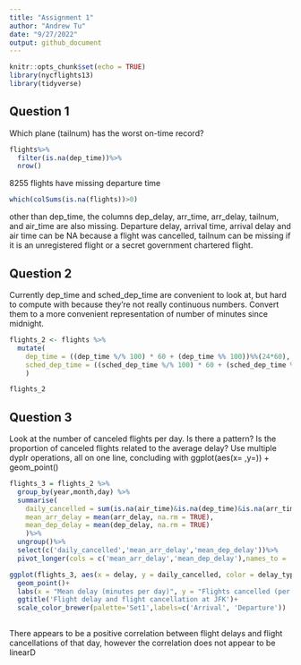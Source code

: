 ```yaml
---
title: "Assignment 1"
author: "Andrew Tu"
date: "9/27/2022"
output: github_document
---
```


```r
knitr::opts_chunk$set(echo = TRUE)
library(nycflights13)
library(tidyverse)
```

## Question 1
Which plane (tailnum) has the worst on-time record?

```r
flights%>%
  filter(is.na(dep_time))%>%
  nrow()

```

8255 flights have missing departure time

```r
which(colSums(is.na(flights))>0)

```
other than dep_time, the columns dep_delay, arr_time, arr_delay, tailnum, and air_time are also missing. Departure delay, arrival time, arrival delay and air time can be NA because a flight was cancelled, tailnum can be missing if it is an unregistered flight or a secret government chartered flight.


## Question 2
Currently dep_time and sched_dep_time are convenient to look at, but hard to compute with because they’re not really continuous numbers. Convert them to a more convenient representation of number of minutes since midnight.

```r
flights_2 <- flights %>% 
  mutate(
    dep_time = ((dep_time %/% 100) * 60 + (dep_time %% 100))%%(24*60),
    sched_dep_time = ((sched_dep_time %/% 100) * 60 + (sched_dep_time %% 100))%%(24*60)
    )

flights_2
```

## Question 3
Look at the number of canceled flights per day. Is there a pattern? Is the proportion of canceled flights related to the average delay? Use multiple dyplr operations, all on one line, concluding with ggplot(aes(x= ,y=)) + geom_point()

```r
flights_3 = flights_2 %>%
  group_by(year,month,day) %>%
  summarise(
    daily_cancelled = sum(is.na(air_time)&is.na(dep_time)&is.na(arr_time)&is.na(arr_delay)),
    mean_arr_delay = mean(arr_delay, na.rm = TRUE),
    mean_dep_delay = mean(dep_delay, na.rm = TRUE)
    )%>%
  ungroup()%>%
  select(c('daily_cancelled','mean_arr_delay','mean_dep_delay'))%>%
  pivot_longer(cols = c('mean_arr_delay','mean_dep_delay'),names_to = 'delay_type', values_to = 'delay')

ggplot(flights_3, aes(x = delay, y = daily_cancelled, color = delay_type))+
  geom_point()+
  labs(x = "Mean delay (minutes per day)", y = "Flights cancelled (per day)", color = 'Type of Delay')+
  ggtitle('Flight delay and flight cancellation at JFK')+
  scale_color_brewer(palette='Set1',labels=c('Arrival', 'Departure'))
  

```

There appears to be a positive correlation between flight delays and flight cancellations of that day, however the correlation does not appear to be linearD